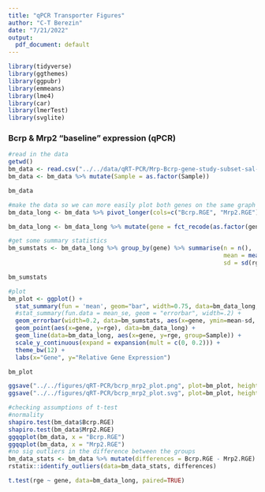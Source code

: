 ```yaml
---
title: "qPCR Transporter Figures"
author: "C-T Berezin"
date: "7/21/2022"
output:
  pdf_document: default
---
```


```r
library(tidyverse)
library(ggthemes)
library(ggpubr)
library(emmeans)
library(lme4)
library(car)
library(lmerTest)
library(svglite)
```

### Bcrp & Mrp2 "baseline" expression (qPCR)

```r
#read in the data
getwd()
bm_data <- read.csv("../../data/qRT-PCR/Mrp-Bcrp-gene-study-subset-sal-ret-only.csv", fileEncoding = 'UTF-8-BOM')
bm_data <- bm_data %>% mutate(Sample = as.factor(Sample))

bm_data

#make the data so we can more easily plot both genes on the same graph
bm_data_long <- bm_data %>% pivot_longer(cols=c("Bcrp.RGE", "Mrp2.RGE"), names_to = "gene", values_to="rge")

bm_data_long <- bm_data_long %>% mutate(gene = fct_recode(as.factor(gene), Bcrp = "Bcrp.RGE", Mrp2 = "Mrp2.RGE"))

#get some summary statistics
bm_sumstats <- bm_data_long %>% group_by(gene) %>% summarise(n = n(),
                                                             mean = mean(rge),
                                                             sd = sd(rge))

bm_sumstats

#plot
bm_plot <- ggplot() +
  stat_summary(fun = 'mean', geom="bar", width=0.75, data=bm_data_long, aes(x=gene, y=rge)) +
  #stat_summary(fun.data = mean_se, geom = "errorbar", width=.2) +
  geom_errorbar(width=0.2, data=bm_sumstats, aes(x=gene, ymin=mean-sd, ymax=mean+sd)) +
  geom_point(aes(x=gene, y=rge), data=bm_data_long) +
  geom_line(data=bm_data_long, aes(x=gene, y=rge, group=Sample)) +
  scale_y_continuous(expand = expansion(mult = c(0, 0.2))) +
  theme_bw(12) +
  labs(x="Gene", y="Relative Gene Expression")

bm_plot

ggsave("../../figures/qRT-PCR/bcrp_mrp2_plot.png", plot=bm_plot, height=4, width=4)
ggsave("../../figures/qRT-PCR/bcrp_mrp2_plot.svg", plot=bm_plot, height=4, width=4)

#checking assumptions of t-test
#normality
shapiro.test(bm_data$Bcrp.RGE)
shapiro.test(bm_data$Mrp2.RGE)
ggqqplot(bm_data, x = "Bcrp.RGE")
ggqqplot(bm_data, x = "Mrp2.RGE")
#no sig outliers in the difference between the groups
bm_data_stats <- bm_data %>% mutate(differences = Bcrp.RGE - Mrp2.RGE)
rstatix::identify_outliers(data=bm_data_stats, differences)

t.test(rge ~ gene, data=bm_data_long, paired=TRUE)

```
